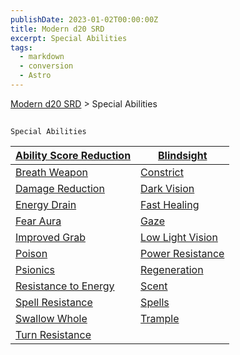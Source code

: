 ```yaml
---
publishDate: 2023-01-02T00:00:00Z
title: Modern d20 SRD
excerpt: Special Abilities
tags:
  - markdown
  - conversion
  - Astro
---
```


[Modern d20 SRD](/#modernD20) > Special Abilities

##

    Special Abilities

| [Ability Score Reduction](modern-d20-srd-special-abilities-ability-score-reduction) | [Blindsight](modern-d20-srd-special-abilities-blindsight) |
|---|---|
| [Breath Weapon](modern-d20-srd-special-abilities-breath-weapon) | [Constrict](modern-d20-srd-special-abilities-constrict) |
| [Damage Reduction](modern-d20-srd-special-abilities-damage-reduction) | [Dark Vision](modern-d20-srd-special-abilities-darkvision) |
| [Energy Drain](modern-d20-srd-special-abilities-energy-drain) | [Fast Healing](modern-d20-srd-special-abilities-fast-healing) |
| [Fear Aura](modern-d20-srd-special-abilities-fear-aura) | [Gaze](modern-d20-srd-special-abilities-gaze) |
| [Improved Grab](modern-d20-srd-special-abilities-improved-grab) | [Low Light Vision](modern-d20-srd-special-abilities-low-light-vision) |
| [Poison](modern-d20-srd-special-abilities-poison) | [Power Resistance](modern-d20-srd-special-abilities-power-resistance) |
| [Psionics](modern-d20-srd-special-abilities-psionics) | [Regeneration](modern-d20-srd-special-abilities-regeneration) |
| [Resistance to Energy](modern-d20-srd-special-abilities-resistance-to-energy) | [Scent](modern-d20-srd-special-abilities-scent) |
| [Spell Resistance](modern-d20-srd-special-abilities-spell-resistance) | [Spells](modern-d20-srd-special-abilities-spells) |
| [Swallow Whole](modern-d20-srd-special-abilities-swallow-whole) | [Trample](modern-d20-srd-special-abilities-trample) |
| [Turn Resistance](modern-d20-srd-special-abilities-turn-resistance) |
